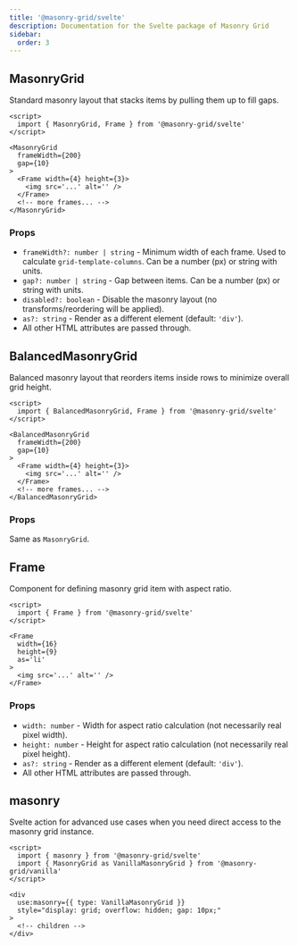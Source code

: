 ```yaml
---
title: '@masonry-grid/svelte'
description: Documentation for the Svelte package of Masonry Grid
sidebar:
  order: 3
---
```


## MasonryGrid

Standard masonry layout that stacks items by pulling them up to fill gaps.

```svelte
<script>
  import { MasonryGrid, Frame } from '@masonry-grid/svelte'
</script>

<MasonryGrid
  frameWidth={200}
  gap={10}
>
  <Frame width={4} height={3}>
    <img src='...' alt='' />
  </Frame>
  <!-- more frames... -->
</MasonryGrid>
```

### Props

- `frameWidth?: number | string` - Minimum width of each frame. Used to calculate `grid-template-columns`. Can be a number (px) or string with units.
- `gap?: number | string` - Gap between items. Can be a number (px) or string with units.
- `disabled?: boolean` - Disable the masonry layout (no transforms/reordering will be applied).
- `as?: string` - Render as a different element (default: `'div'`).
- All other HTML attributes are passed through.

## BalancedMasonryGrid

Balanced masonry layout that reorders items inside rows to minimize overall grid height.

```svelte
<script>
  import { BalancedMasonryGrid, Frame } from '@masonry-grid/svelte'
</script>

<BalancedMasonryGrid
  frameWidth={200}
  gap={10}
>
  <Frame width={4} height={3}>
    <img src='...' alt='' />
  </Frame>
  <!-- more frames... -->
</BalancedMasonryGrid>
```

### Props

Same as `MasonryGrid`.

## Frame

Component for defining masonry grid item with aspect ratio.

```svelte
<script>
  import { Frame } from '@masonry-grid/svelte'
</script>

<Frame
  width={16}
  height={9}
  as='li'
>
  <img src='...' alt='' />
</Frame>
```

### Props

- `width: number` - Width for aspect ratio calculation (not necessarily real pixel width).
- `height: number` - Height for aspect ratio calculation (not necessarily real pixel height).
- `as?: string` - Render as a different element (default: `'div'`).
- All other HTML attributes are passed through.

## masonry

Svelte action for advanced use cases when you need direct access to the masonry grid instance.

```svelte
<script>
  import { masonry } from '@masonry-grid/svelte'
  import { MasonryGrid as VanillaMasonryGrid } from '@masonry-grid/vanilla'
</script>

<div
  use:masonry={{ type: VanillaMasonryGrid }}
  style="display: grid; overflow: hidden; gap: 10px;"
>
  <!-- children -->
</div>
```
